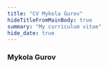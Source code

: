 ```yaml
---
title: "CV Mykola Gurov"
hideTitleFromMainBody: true
summary: "My curriculum vitae"
hide_date: true
---
```


### Mykola Gurov

<DetailsHeader hidden />
<SummaryBullets />


---

##### Tech

Kotlin (back-end) · Java · React · Go · Postgres · Docker · Playwright · GCP (BigQuery, PubSub) · Typescript · Kafka · AWS (DynamoDB, SNS/SQS) · Kubernetes · Jupyter (python)

---

##### Work

jan 2021-now [iptiQ](https://www.iptiq.com/) Hoofddorp NL - insuretech

Product Engineer. Primarily focused on streamlining technical support operations and aligning the quality of deliverables with  an organisational transition from startup to scale-up.

CIL team - **Customer support platform** with capabilities for policy administration, call routing, SMS, email, task management. Introduced a **full-stack approach** to the previously silo'ed (Front- v Back-end) team. Regained control over a sizeable legacy React.js application by redesigning the test strategy towards [comprehensive and meaningful test coverage](/talks/app-testing-with-playwright/). Shifted the team focus towards the user satisfaction and early problem detection with **UI observability**. Introduced python jupyter notebooks as an OPS tool. 

Joined **Integrations** team to build an interface with Dutch road authorities ([RDW](https://www.rdw.nl/) and [Roydata](https://www.seps.nl/roy-data/)). Broke the team paralysis in the face of seemingly insurmountable ambiguity in requirements. Readjusted the delivery process into an iterative one with early business stakeholders involvement.

**Payments** team - coached to improve the reliability of the transaction processing in a distributed environment. Led refactoring for more transparent processing of payments. Introduced team-owned UIs that drastically improved technical operational support efficiency. Sped up delivery process from once in months to continuous deployment. 

---

2015-2020 [bol.com](https://bol.com) Utrecht NL - e-commerce

Informal **liaison and advocate** between feature and platform / DX teams. Transition from Oracle-backed monoliths to Java and Kotlin microservices. From on-premise to cloud (GCP). Created popular dev tools (internal with Go and React).

Teams & domains: 

A **data-in-flight** platform team building bridge between operational and data-lake databases. Joined to develop and spread in usage a custom built **continuous data quality monitoring** tool. Built a tailored automated testing process that allowed to practice near continuous delivery to numerous installations across the organization. 

Purchasing & Supplier accounting. Recovered the domain from technical downfall. Brought **testing and observability** practices to the level that allowed to move to **[trunk-based continuous delivery development](/talks/trunk-based-delivery/)**. Designed and built cross-dock service in close iterative collaboration with business stakeholders, featuring custom-built UIs for requirements analysis and observability, as well as [extensive testing on production via gradual process takeover](/talks/testing-on-production/). 

Landed at "logistics via bol" - a "startup within a large organization" partner delivery program similar to the "Fulfillment by Amazon". A "tech excellence" team spearheading migration to microservices and from oracle to postgres. Revolutionized dev testing by shortening feedback loops with docker.


<span class="no-print">[more about the great time at bol...](/about/bol)</span>

---

2011 apr - 2015 [TomTom](https://www.tomtom.com) Amsterdam NL - navigation

Working with high load, distributed services environment. Cross-services refactorings. First successful visualizations for internal business stakeholders ([GWT](https://en.wikipedia.org/wiki/Google_Web_Toolkit), later angular). 

----

Before 2011 - Kyiv, UA. <span class="no-print">See LinkedIn ⤵️</span>

<span class="print-only">https://www.linkedin.com/in/mgurov</span>

In particular, 2005 - 2011 [Encodify](https://www.encodify.com/) - grew to Team Lead while developing a creative media workflow platform with rich customization and numerous on-premise deployments.  


